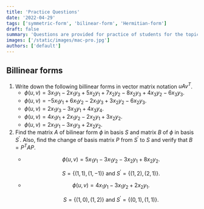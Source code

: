 ```yaml
---
title: 'Practice Questions'
date: '2022-04-29'
tags: ['symmetric-form', 'bilinear-form', 'Hermitian-form']
draft: false
summary: 'Questions are provided for practice of students for the topics Symmetric form , Bilinear form and Hermitian forms.'
images: ['/static/images/mac-pro.jpg']
authors: ['default']
---
```


## Billinear forms

1. Write down the following billinear forms in vector matrix notation $uAv^{T}$.
    - $\phi(u,v) = 3x_1y_1 -2x_1y_3 +5x_2y_1+7x_2y_2-8x_2y_3+4x_3y_2-6x_3y_3$.
    - $\phi(u,v) = -5x_1y_1 +6x_1y_2 -2x_1y_3+3x_2y_2-6x_2y_3$.
    - $\phi(u,v) = 2x_1y_3 -3x_3y_1+4x_3y_4$.
    - $\phi(u,v) = 4x_1y_1+2x_1y_2-2x_2y_1+3x_2y_2$.
    - $\phi(u,v) = 2x_1y_1-3x_1y_3+2x_2y_2$.
2. Find the matrix $A$ of bilinear form $\phi$ in basis $S$ and matrix $B$ of $\phi$ in basis $S^{'}$. Also, find the change of basis matrix $P$ from $S^{'}$ to $S$ and verify that $B=P^T AP$.
    -   $$ \phi(u,v) = 5x_1y_1 -3x_1y_2 -3x_2y_1+ 8x_2y_2 .$$ 

        $$ S = \{(1,1),(1,-1)\} \text{ and } S^{'}=\{(1,2),(2,1)\}. $$
    -   $$ \phi(u,v) = 4x_1y_1 -3x_1y_2 + 2x_2y_1 .$$ 

        $$ S = \{(1,0),(1,2)\} \text{ and } S^{'}=\{(0,1),(1,1)\} .$$
